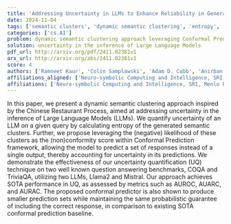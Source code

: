 ```yaml
---
title: 'Addressing Uncertainty in LLMs to Enhance Reliability in Generative AI'
date: 2024-11-04
tags: ['semantic clusters', 'dynamic semantic clustering', 'entropy', 'AURAC', 'Llama2', 'AUROC', 'Conformal Prediction framework', 'uncertainty in LLMs', 'AUARC', 'Mistral', 'Chinese Restaurant Process', 'SOTA performance', 'conformal predictor', 'uncertainty quantification', 'question answering benchmarks']
categories: ['cs.AI']
problem: dynamic semantic clustering approach leveraging Conformal Prediction framework
solution: uncertainty in the inference of Large Language Models
pdf_url: http://arxiv.org/pdf/2411.02381v1
arx_url: http://arxiv.org/abs/2411.02381v1
score: 4
authors: ['Ramneet Kaur', 'Colin Samplawski', 'Adam D. Cobb', 'Anirban Roy', 'Brian Matejek', 'Manoj Acharya', 'Daniel Elenius', 'Alexander M. Berenbeim', 'John A. Pavlik', 'Nathaniel D. Bastian', 'Susmit Jha']
affiliations_aligned: ['Neuro-symbolic Computing and Intelligence, SRI, Menlo Park, USA', 'Neuro-symbolic Computing and Intelligence, SRI, Menlo Park, USA', 'Neuro-symbolic Computing and Intelligence, SRI, Menlo Park, USA', 'Neuro-symbolic Computing and Intelligence, SRI, Menlo Park, USA', 'Neuro-symbolic Computing and Intelligence, SRI, Menlo Park, USA', 'Neuro-symbolic Computing and Intelligence, SRI, Menlo Park, USA', 'Neuro-symbolic Computing and Intelligence, SRI, Menlo Park, USA', 'Army Cyber Institute, United States Military Academy, West Point, NY USA', 'Army Cyber Institute, United States Military Academy, West Point, NY USA', 'Army Cyber Institute, United States Military Academy, West Point, NY USA', 'Neuro-symbolic Computing and Intelligence, SRI, Menlo Park, USA']
affiliations: ['Neuro-symbolic Computing and Intelligence, SRI, Menlo Park, USA', 'Army Cyber Institute, United States Military Academy, West Point, NY USA']
---
```



In this paper, we present a dynamic semantic clustering approach inspired by the Chinese Restaurant Process, aimed at addressing uncertainty in the inference of Large Language Models (LLMs). We quantify uncertainty of an LLM on a given query by calculating entropy of the generated semantic clusters. Further, we propose leveraging the (negative) likelihood of these clusters as the (non)conformity score within Conformal Prediction framework, allowing the model to predict a set of responses instead of a single output, thereby accounting for uncertainty in its predictions. We demonstrate the effectiveness of our uncertainty quantification (UQ) technique on two well known question answering benchmarks, COQA and TriviaQA, utilizing two LLMs, Llama2 and Mistral. Our approach achieves SOTA performance in UQ, as assessed by metrics such as AUROC, AUARC, and AURAC. The proposed conformal predictor is also shown to produce smaller prediction sets while maintaining the same probabilistic guarantee of including the correct response, in comparison to existing SOTA conformal prediction baseline.